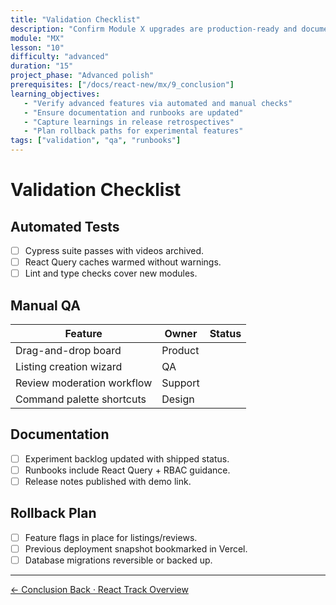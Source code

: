 ```yaml
---
title: "Validation Checklist"
description: "Confirm Module X upgrades are production-ready and documented."
module: "MX"
lesson: "10"
difficulty: "advanced"
duration: "15"
project_phase: "Advanced polish"
prerequisites: ["/docs/react-new/mx/9_conclusion"]
learning_objectives:
   - "Verify advanced features via automated and manual checks"
   - "Ensure documentation and runbooks are updated"
   - "Capture learnings in release retrospectives"
   - "Plan rollback paths for experimental features"
tags: ["validation", "qa", "runbooks"]
---
```


# Validation Checklist

## Automated Tests

-  [ ] Cypress suite passes with videos archived.
-  [ ] React Query caches warmed without warnings.
-  [ ] Lint and type checks cover new modules.

## Manual QA

| Feature                    | Owner   | Status |
| -------------------------- | ------- | ------ |
| Drag-and-drop board        | Product |        |
| Listing creation wizard    | QA      |        |
| Review moderation workflow | Support |        |
| Command palette shortcuts  | Design  |        |

## Documentation

-  [ ] Experiment backlog updated with shipped status.
-  [ ] Runbooks include React Query + RBAC guidance.
-  [ ] Release notes published with demo link.

## Rollback Plan

-  [ ] Feature flags in place for listings/reviews.
-  [ ] Previous deployment snapshot bookmarked in Vercel.
-  [ ] Database migrations reversible or backed up.

---

<div className='mt-8 flex justify-between'>
   <a
      href='/docs/react-new/mx/9_conclusion'
      className='text-sm font-medium text-muted-foreground hover:text-foreground'
   >
      ← Conclusion
   </a>
   <a
      href='/docs/react-new/index'
      className='text-sm font-medium text-primary hover:text-primary/80'
   >
      Back · React Track Overview
   </a>
</div>
